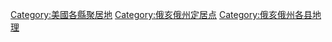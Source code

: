 
[[Category:美國各縣聚居地|Category:美國各縣聚居地]]
[[Category:俄亥俄州定居点|Category:俄亥俄州定居点]]
[[Category:俄亥俄州各县地理|Category:俄亥俄州各县地理]]